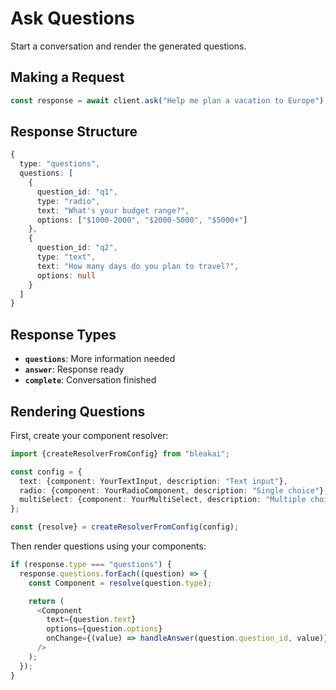 # Ask Questions

Start a conversation and render the generated questions.

## Making a Request

```typescript
const response = await client.ask("Help me plan a vacation to Europe");
```

## Response Structure

```typescript
{
  type: "questions",
  questions: [
    {
      question_id: "q1",
      type: "radio",
      text: "What's your budget range?",
      options: ["$1000-2000", "$2000-5000", "$5000+"]
    },
    {
      question_id: "q2",
      type: "text",
      text: "How many days do you plan to travel?",
      options: null
    }
  ]
}
```

## Response Types

- **`questions`**: More information needed
- **`answer`**: Response ready
- **`complete`**: Conversation finished

## Rendering Questions

First, create your component resolver:

```typescript
import {createResolverFromConfig} from "bleakai";

const config = {
  text: {component: YourTextInput, description: "Text input"},
  radio: {component: YourRadioComponent, description: "Single choice"},
  multiSelect: {component: YourMultiSelect, description: "Multiple choice"}
};

const {resolve} = createResolverFromConfig(config);
```

Then render questions using your components:

```typescript
if (response.type === "questions") {
  response.questions.forEach((question) => {
    const Component = resolve(question.type);

    return (
      <Component
        text={question.text}
        options={question.options}
        onChange={(value) => handleAnswer(question.question_id, value)}
      />
    );
  });
}
```
